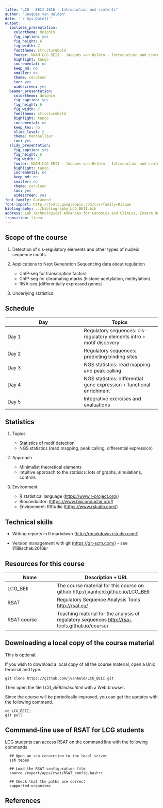 ```yaml
---
title: "LCG - BEII 2016 - Introduction and contents"
author: "Jacques van Helden"
date: '`r Sys.Date()`'
output:
  ioslides_presentation:
    colortheme: dolphin
    fig_caption: yes
    fig_height: 6
    fig_width: 7
    fonttheme: structurebold
    footer: UNAM LCG BEII - Jacques van Helden - Introduction and contents
    highlight: tango
    incremental: no
    keep_md: no
    smaller: no
    theme: cerulean
    toc: yes
    widescreen: yes
  beamer_presentation:
    colortheme: dolphin
    fig_caption: yes
    fig_height: 6
    fig_width: 7
    fonttheme: structurebold
    highlight: tango
    incremental: no
    keep_tex: no
    slide_level: 2
    theme: Montpellier
    toc: yes
  slidy_presentation:
    fig_caption: yes
    fig_height: 6
    fig_width: 7
    footer: UNAM LCG BEII - Jacques van Helden - Introduction and contents
    highlight: tango
    incremental: no
    keep_md: no
    smaller: no
    theme: cerulean
    toc: yes
    widescreen: yes
font-family: Garamond
font-import: http://fonts.googleapis.com/css?family=Risque
bibliography: ../bibliography_LCG_BEII.bib
address: Lab.Technological Advances for Genomics and Clinics, Inserm Unit U1090
transition: linear
---
```



## Scope of the course


1. Detection of cis-regulatory elements and other types of nucleic sequence motifs.

2. Applications to Next Generation Sequencing data about regulation

    - ChIP-seq for transcription factors
    - ChIP-seq for chromating marks (histone acetylation, methylation)
    - RNA-seq (differentially expressed genes)
        
3. Underlying statistics

## Schedule

| Day    | Topics |
|--------|--------|
| Day 1  | Regulatory sequences: cis-regulatory elements intro + motif discovery  |
| Day 2  | Regulatory sequences: predicting binding sites |
| Day 3  | NGS statistics: read mapping and peak calling |
| Day 4  | NGS statistics: differential gene expression + functional enrichment |
| Day 5  | Integrative exercises and evaluations |


## Statistics

1. Topics

    - Statistics of motif detection
    - NGS statistics (read mapping, peak calling, differential expression)
      
2. Approach

    - Minimalist theoretical elements
    - Intuitive approach to the statisics: lots of graphs, simulations, controls

3. Environment

    - R statistical language (<https://www.r-project.org/>)
    - Bioconductor: (<https://www.bioconductor.org/>)
    - Environment: RStudio (<https://www.rstudio.com/>)

## Technical skills

- Writing reports in R markdown (<http://rmarkdown.rstudio.com/>)

- Version management with git (<https://git-scm.com/>)
      - see @Blischak:2016kr


## Resources for this course

| Name    | Description + URL |
|---------|-------------------|
| LCG_BEII | The course material for this course on github <http://jvanheld.github.io/LCG_BEII> |
| RSAT | Regulatory Sequence Analysis Tools <http://rsat.eu/> |
| RSAT course | Teaching material for the analysis of regulatory sequences <http://rsa-tools.github.io/course/> |

## Downloading a local copy of the course material

This is optional. 

If you wish to download a local copy of all the course material, open a Unix terminal and type.

```
git clone https://github.com/jvanheld/LCG_BEII.git
```

Then open the file *LCG_BEII/index.html* with a Web browser.


Since the course will be periodically improved, you can get the updates with the following command. 

```
cd LCG_BEII; 
git pull
```

## Command-line use of RSAT for LCG students

LCG students can access RSAT on the command line with the following commands

```
  ## Open an ssh connection to the local server
  ssh tepeu

  ## Load the RSAT configuration file
  source /export/apps/rsat/RSAT_config.bashrc

  ## Check that the paths are correct
  supported-organisms
```


## References
